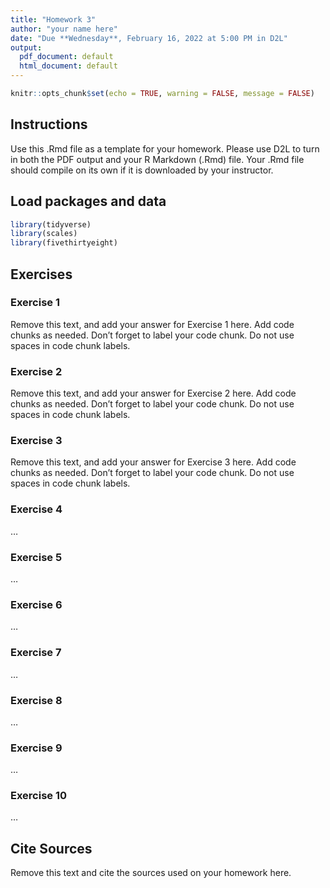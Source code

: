 ```yaml
---
title: "Homework 3"
author: "your name here"
date: "Due **Wednesday**, February 16, 2022 at 5:00 PM in D2L"
output:
  pdf_document: default
  html_document: default
---
```


```r
knitr::opts_chunk$set(echo = TRUE, warning = FALSE, message = FALSE)
```

## Instructions

Use this .Rmd file as a template for your homework. Please use D2L to turn in both the PDF output and your R Markdown (.Rmd) file. Your .Rmd file should compile on its own if it is downloaded by your instructor.

## Load packages and data

```r
library(tidyverse)
library(scales)
library(fivethirtyeight)
```

## Exercises

### Exercise 1

Remove this text, and add your answer for Exercise 1 here.
Add code chunks as needed.
Don't forget to label your code chunk.
Do not use spaces in code chunk labels.

### Exercise 2

Remove this text, and add your answer for Exercise 2 here.
Add code chunks as needed.
Don't forget to label your code chunk.
Do not use spaces in code chunk labels.

### Exercise 3

Remove this text, and add your answer for Exercise 3 here.
Add code chunks as needed.
Don't forget to label your code chunk.
Do not use spaces in code chunk labels.

### Exercise 4

...

### Exercise 5

...

### Exercise 6

...

### Exercise 7

...

### Exercise 8

...

### Exercise 9

...

### Exercise 10

...


## Cite Sources

Remove this text and cite the sources used on your homework here.